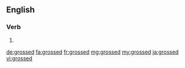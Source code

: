 ==English==

===Verb===
{{head|en}}

# {{en-past of|gross}}

[[de:grossed]]
[[fa:grossed]]
[[fr:grossed]]
[[mg:grossed]]
[[my:grossed]]
[[ja:grossed]]
[[vi:grossed]]